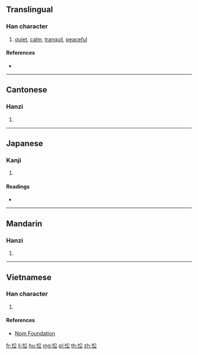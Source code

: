 ==Translingual==

===Han character===
{{Han char|rn=61|rad=心|as=04|sn=7|four=98032|canj=PCI|ids=⿰忄公}}

# [[quiet]], [[calm]], [[tranquil]], [[peaceful]]

====References====
* {{Han ref|kx=0377.270|dkj=10367|dj=0705.140|hdz=42277.130|uh=5FEA|ud=24554|bh=A7D8|bd=42968}}

----

==Cantonese==

===Hanzi===
{{yue-hanzi|jyut=[[sung1]], [[zung1]]|y=sung1, jung1}}

# {{defn|lang=yue|sort=心04}}

----

==Japanese==

===Kanji===
{{ja-kanji|grade=|rs=心04}}

# {{defn|lang=ja|sort=心04}}

====Readings====
* {{ja-readings|on=[[しょう]] (shō), [[しゅ]] (shu)|kun=[[おどろく]] (odoroku)}}

----

==Mandarin==

===Hanzi===
{{cmn-hanzi|pin=[[sōng]] ([[song1]]), [[zhōng]] ([[zhong1]])|wg=sung<sup>1</sup>, chung<sup>1</sup>}}

# {{defn|lang=cmn|sort=心04}}

----

==Vietnamese==

===Han character===
{{vi-readings|rs=心04|hanviet=tùng}}

# {{defn|lang=vi|sort=心04}}

====References====
* [http://nomfoundation.org/common/nom_details.php?codepoint=5fea Nom Foundation]

[[fr:忪]]
[[li:忪]]
[[hu:忪]]
[[mg:忪]]
[[pl:忪]]
[[th:忪]]
[[zh:忪]]